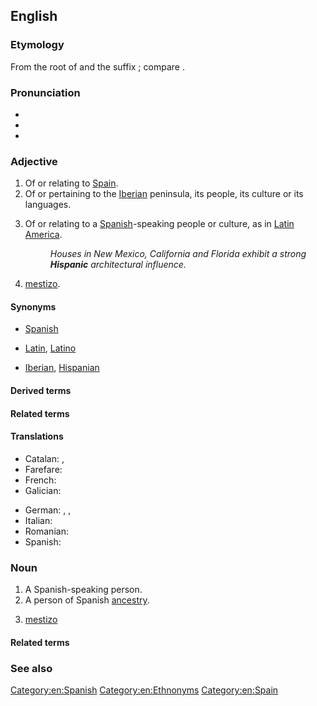 {{also|hispanic}}
==English==

===Etymology===
From the root of {{der|en|la|Hispānia||Iberia}} and the suffix {{m|en|-ic}}; compare {{m|la|hispānicus}}.

===Pronunciation===
* {{IPA|en|/hɪˈspænɪk/}}
* {{audio|en|LL-Q1860 (eng)-Vealhurl-Hispanic.wav|Audio (UK)}}
* {{rhymes|en|ænɪk|s=3}}

===Adjective===
{{en-adj}}

# Of or relating to [[Spain]].
# Of or pertaining to the [[Iberia]]n peninsula, its people, its culture or its languages.
# {{lb|en|colloquial}} Of or relating to a [[Spanish]]-speaking people or culture, as in [[Latin America]].
#: ''Houses in New Mexico, California and Florida exhibit a strong '''Hispanic''' architectural influence.''
# {{lb|en|colloquial}} [[mestizo]].

====Synonyms====
* {{s|of Spain}} [[Spanish]]
* {{s|of Spanish-speaking people}} [[Latin]], [[Latino]]
* {{s|of Iberia}} [[Iberian]], [[Hispanian]]

====Derived terms====
{{col4-u|en
|Hispanicisation
|Hispanicization
|Hispanicise
|Hispanicize
|Hispanicism
|Hispanicity
|Hispanic panic
}}

====Related terms====
{{col4-u|en
|Hispanist
|Hispano-
|hispano-
|Hispanophile
|Hispanophilia
|Hispanophilic
|Hispanophobe
|Hispanophobia
|Hispanophobic
|Hispanophone
|Hispanophone Caribbean
|Hispanophonia
}}

====Translations====
{{trans-top|Of or relating to Spanish-speaking people or culture}}
* Catalan: {{t+|ca|hispà}}, {{t+|ca|hispànic}}
* Farefare: {{t|gur|hispan}}
* French: {{t+|fr|hispanique}}
* Galician: {{t|gl|hispano}}
{{trans-mid}}
* German: {{t+|de|spanisch}} {{q|of Spain}}, {{t+|de|lateinamerikanisch}} {{q|of Central and South America}}, {{t|de|hispanoamerikanisch}}
* Italian: {{t+|it|ispanico}}
* Romanian: {{t+|ro|hispanic}}
* Spanish: {{t+|es|hispánico}}
{{trans-bottom}}
[[Category:en:Spanish]]

===Noun===
{{en-noun}}

# A Spanish-speaking person.
# A person of Spanish [[ancestry]].
# {{lb|en|colloquial}} [[mestizo]]

====Related terms====
{{rel4|en
|Hispano
|spaniel
|Spanish
}}

===See also===
{{col4|en
|Hispania
|Hispaniola
|Iberian
|Ibero-
|Ibero-America
|Ibero-American
|Ibero-Romance
|Latin
|Latina
|Latin American
|Latino
|Latinx
}}

[[Category:en:Ethnonyms]]
[[Category:en:Spain]]